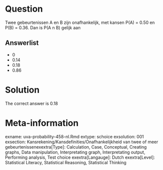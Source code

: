 Question
========

Twee gebeurtenissen A en B zijn onafhankelijk, met kansen P(A) = 0.50 en P(B) = 0.36. Dan is P(A n B) gelijk aan 

Answerlist
----------
* 0
* 0.14
* 0.18
* 0.86

Solution
========

The correct answer is  0.18 

Meta-information
================
exname: uva-probability-458-nl.Rmd 
extype: schoice 
exsolution: 001 
exsection: Kansrekening/Kansdefinities/Onafhankelijkheid van twee of meer gebeurtenissenexextra[Type]: Calculation, Case, Conceptual, Creating graphs, Data manipulation, Interpretating graph, Interpretating output, Performing analysis, Test choice 
exextra[Langauge]: Dutch 
exextra[Level]: Statistical Literacy, Statistical Reasoning, Statistical Thinking 
